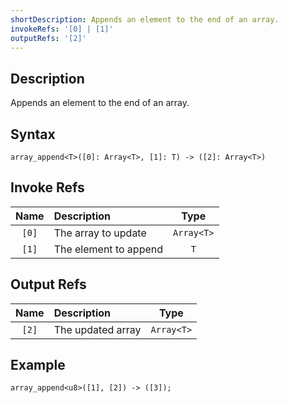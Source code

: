 ```yaml
---
shortDescription: Appends an element to the end of an array.
invokeRefs: '[0] | [1]'
outputRefs: '[2]'
---
```


## Description

Appends an element to the end of an array.

## Syntax

`array_append<T>([0]: Array<T>, [1]: T) -> ([2]: Array<T>)`

## Invoke Refs

| Name  | Description           |    Type    |
| :---: | :-------------------- | :--------: |
| `[0]` | The array to update   | `Array<T>` |
| `[1]` | The element to append |    `T`     |

## Output Refs

| Name  | Description       |    Type    |
| :---: | :---------------- | :--------: |
| `[2]` | The updated array | `Array<T>` |

## Example

`array_append<u8>([1], [2]) -> ([3]);`
